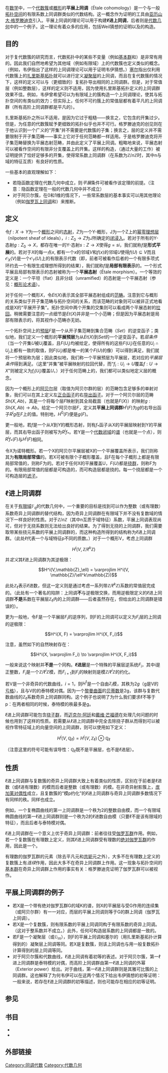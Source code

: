 在[[数学|数学]]中，一个[[代数簇|代数簇]]或[[概形|概形]]的'''平展上同调'''（Étale cohomology）是一个与一般[[拓扑空间|拓扑空间]]的有限系数上同调群类似的代数结构。这一概念作为证明{{link-en|韦伊猜想|Weil conjectures}}的工具由[[亚历山大·格罗滕迪克|亚历山大·格罗滕迪克]]引入。平展上同调的理论可以用于构建'''ℓ进上同调'''，后者则是[[代数几何|代数几何]]中{{link-en|韦伊上同调理论|Weil cohomology theory}}的一个例子。这一理论有着众多的应用，包括Weil猜想的证明以及{{link-en|德利涅-路兹庭理论|Deligne–Lusztig theory|李型有限单群的表示}}的构造。

==目的==

对于复代数簇的研究而言，代数拓扑中的某些不变量（例如[[基本群|基本群]]和{{link-en|上同調|Cohomology}}）是非常有用的。因此我们自然地希望为其他域（例如有限域）上的代数簇也定义类似的概念。（例如，韦伊指出了这样的上同调理论可以用于证明韦伊猜想。）[[塞尔|塞尔]]指出仅利用代数簇上的[[扎里斯基拓扑|扎里斯基拓扑]]就可以进行定义[[凝聚层|凝聚层]]的上同调，而且在复代数簇的情况下，这样的定义可以与（更细致的）复拓扑导出相同的上同调群。但是，对于常值层（例如整数层），这样的定义则不适用，因为使用扎里斯基拓扑定义的上同调群效果不佳。例如，韦伊曾希望可以为有限域上的簇构造一个上同调理论，使其与拓扑空间的{{link-en|奇异上同调|Singular Cohomology}}有类似的效力；但实际上，任何不可约簇上的常值层都有着平凡的上同调群（所有高阶上同调群都是平凡的）。

扎里斯基拓扑之所以不适用，是因为它过于粗糙——换言之，它包含的开集过少。但是，为任意的代数簇赋予更细致的拓扑似乎也并不可行。格罗滕迪克的创见则在于他认识到一个广义的“开集”并不需要是代数簇的子集；换言之，层的定义并不需要限制于开子集范畴——事实上它对于任何范畴都一样适用。于是格罗滕迪克将开子集范畴替换为平展态射范畴，并由此定义了平展上同调。粗略地来说，平展态射可以被看作空间的有限非分支覆盖上的开集。这样的构造，（通过大量的工作）被证明提供了恰好足够多的开集，使得常系数上同调群（在系数为<math>\mathbb{Z}/n\mathbb{Z}</math>时，其中n与域的特征互质）有良好的性质。

一些基本的直观理解如下：
* 若隐函数定理在代数几何中成立，则''平展''条件可被看作该定理的前提。（注意：隐函数定理在一般的代数几何中并不成立）
* 对于阿贝尔簇，在0和1维的情况下，一些常系数层的基本事实可以用其他理论（例如[[伽罗瓦上同调|伽罗瓦上同调]]和{{link-en|泰特模|Tate module}}）来推断。

==定义==

令<math>f: X \to Y</math>为一个[[概形|概形]]之间的[[态射|态射]]，<math>Z</math>为一个Y-概形，J为一个Z上的[[幂零|幂零]][[理想|理想]][[层|层]]（nilpotent sheaf of ideals），<math>i: Z_0 \to Z</math>为<math>J</math>所确定的[[概形论术语|闭浸入]]。若对于所有的Y-态射<math>g: Z_0 \to X</math>，都存在唯一的Y-态射<math>s: Z \to X</math>使得<math>g = si</math>，我们就称<math>f</math>是'''形式平展'''的。{{sfn|Grothendieck|Dieudonné|1964|loc=Définition 17.1.1}}若对于<math>X</math>的每一点<math>x</math>, 都有一个<math>x</math>的邻域<math>V</math>和<math>f(x)</math>的邻域<math>U</math>使得<math>f(U) \subseteq V</math>而且<math>\mathcal{O}_X(V)</math>是一个<math>\mathcal{O}_Y(U)</math>上的有限表示代数（即，前者可被看作后者的一个有限多项式环约去一个有限生成理想所得到的结果），我们就称<math>f</math>是'''局部有限表示'''的。{{sfn|Grothendieck|Dieudonné|1964|loc=§1.4}}一个形式平展且局部有限表示的态射被称为一个'''平展态射'''（Étale morphism）。一个等效的定义是：一个平坦（flat）且非分歧（unramified）的态射是一个平展态射（参见：[[概形论术语|概形论术语]]）。

对于任何一个概形<math>X</math>，令<math>Et(X)</math>表示其全部平展态射组成的[[范畴|范畴]]。注意到它与概形的关系类似于开子集范畴与拓扑空间的关系，而该范畴的对象则可以被非正式地看成是X的“平展开子集”。拓扑空间中两个开集的交集则可以看成两个平展态射的[[拉回|拉回]]。稍微需要注意的一点细节是<math>Et(X)</math>并非是一个小范畴；但是因为平展态射是局部有限表示的，将其视作小范畴亦无妨。

一个拓扑空间上的[[预层|预层]]<math>F</math>是一个从开子集范畴到集合范畴（<math>Set</math>）的逆变函子；类似地，我们定义一个概形的'''平展预层'''为从<math>Et(X)</math>到<math>Set</math>的一个逆变函子。若''层条件''（当一个开集<math>U</math>被<math>U_i</math>覆盖，且<math>F(U_i)</math>均被给定，使得所有的这些<math>F(U_i)</math>在任意的<math>U_i \cap U_j</math>上都有一致的取值，则<math>F(U_i)</math>都是唯一的某个<math>F(U)</math>的像）可以得到满足，我们就将一个预层称为层；因此类似地，我们称一个平展预层为平展层，若对应的''平展层条件''得到满足。（这里“并集”被平展映射的拉回代替，而“<math>f_i: U_i \to U</math>覆盖<math>f: U \to X</math>”则被定义为<math>f_i(U_i)</math>覆盖<math>U</math>。）对于任何范畴上的{{link-en|格罗滕迪克拓扑|Grothendieck Topology}}，我们都可以类似地定义层的概念。

因为一个概形上的[[阿贝尔群|阿贝尔]]层（取值为阿贝尔群的层）的范畴包含足够多的单射对象，我们可以在其上定义左[[正合函子|正合函子]]的右[[导出函子|导出函子]]。对于一个阿贝尔层的范畴<math>Sh(X, Ab)</math>，其{{link-en|全局截面函子|Global section function}}是一个将每个层<math>F</math>映射到其全局截面（也就是<math>F(X)</math>）的映射<math>g: Sh(X, Ab) \to Ab</math>。给定一个阿贝尔层<math>F</math>，定义其'''平展上同调群'''<math>H^i(F)</math>为<math>g</math>的右导出函子<math>R^i g</math>在<math>F</math>上的值。特别地，<math>H^0(F)</math>便是<math>g(F)</math>。

更一般地，若<math>f</math>是一个从<math>X</math>到<math>Y</math>的概形态射，则有<math>f_*</math>函子从X的平展层映射到Y的平展层，而其右导出函子则被写为<math>R^i f_*</math>。若Y是一个[[代数闭域|代数闭域]]的[[环的谱|谱]]（也就是一个点），则<math>R^i f_*(F)</math>与<math>H^i(F)</math>相同。

令X为诺特概形。若一个X的阿贝尔平展层被X的一个平展覆盖所表示，我们则称其为'''有限局部常值'''的。若X可被有限个子概形覆盖，且F在每个子概形上都是有限局部常值的，则称F为{{link-en|可构造层|Constructible sheaf|可构造}}的。若对于任何X的平展覆盖U，<math>F(U)</math>都是[[挠群|挠群]]，则称F为{{link-en|挠层|Torsion sheaf|挠}}的。有限局部常值的层都是可构造的，而可构造层都是挠的。每一个挠层都是一个可构造层的[[滤子化范畴|滤子]]{{link-en|归纳极限|Direct limit}}。

==ℓ进上同调群==

在关于[[有限域|有限域]]<math>\mathbb{F}_q</math>的代数几何中，一个重要的目标是找到可以作为整数（或有理数）系数奇异上同调群的替代结构，因为奇异上同调群在有限域下并不没有复数域的情况下一样良好的性质。对于<math>\mathbb{Z}/n \mathbb{Z}</math>（其中n互质于域特征）系数，平展上同调表现尚可，但对于无挠系数则无法给出良好的结果。为了得到无挠的上同调群，我们需要取带某些挠元系数的平展上同调群的{{link-en|逆极限|Inverse limit}}，而这种构造所得到的结构称为ℓ进上同调群。（此处ℓ代表一个与域特征p不同的质数。）对于一个概形V，考虑上同调群

:<math>H^i(V, \mathbb{Z}/\ell^k\mathbb{Z})</math>

并''定义''其ℓ进上同调群为其逆极限：

:<math>H^i(V,\mathbb{Z}_\ell) = \varprojlim H^i(V, \mathbb{Z}/\ell^k\mathbb{Z})</math>

此处<math>\mathbb{Z}_\ell</math>表示ℓ进数，但这一定义则是通过考虑一系列带<math>\mathbb{Z}/\ell^k\mathbb{Z})</math>系数的常值层完成的。（此处有一个著名的陷阱：上同调'''不'''与逆极限交换，而用逆极限定义的ℓ进上同调群'''不是'''系数在平展层<math>\mathbb{Z}_\ell</math>内的上同调群——后者虽然存在，但给出的上同调群是错误的）。

更为一般地，令F是一个平展层<math>F_i</math>的逆序列，则F的上同调可以定义为<math>F_i</math>层的上同调的逆极限：

:<math>H^i(X, F) = \varprojlim H^i(X, F_i)</math>

注意，虽然如下的自然映射存在：

:<math>H^i(X, \varprojlim F_i) \to \varprojlim H^i(X, F_i)</math>

一般来说这个映射并'''不是'''一个同构。'''ℓ进层'''是一个特殊的平展层逆系统<math>F_i</math>，其中i是正整数，<math>F_i</math>是一个<math>\mathbb{Z}/\ell^i \mathbb{Z}</math>模，而<math>F_{i+1}</math>到<math>F_i</math>的映射则是模<math>\mathbb{Z}/\ell^i \mathbb{Z}</math>的约化。

若V是一个非奇异的代数曲线，<math>i=1</math>，则<math>H^1</math>是一个自由<math>\mathbb{Z}_i</math>模，其秩为<math>2g</math>（g是V的[[亏格|亏格]]），且与V的{{link-en|雅可比簇|Jacobian variety}}的泰特模对偶。因为一个[[黎曼曲面|黎曼曲面]]的[[贝蒂数|贝蒂数]]是2g，该群与复数代数曲线的<math>\mathbb{Z}_\ell</math>系数奇异上同调群同构。这个例子也说明了为什么我们要求ℓ不等于p：在两者相同的时候，泰特模的秩最多是g。

ℓ进上同调群可能包含[[挠子群|挠子群]]，而[[迈克尔·阿廷|迈克尔·阿廷]]和[[戴维·芒福德|戴维·芒福德]]在处理几何问题的时候也用到了这样的性质。若需要从ℓ进上同调群中完全去除挠子群从而得到可以被视作零特征域上的向量空间的上同调群，则可以使用如下定义：

:<math>H^i(V, \mathbb{Q}_\ell) = H^i(V, \mathbb{Z}_\ell) \otimes \mathbb{Q}_\ell</math>

（注意这里的符号可能有误导性：<math>\mathbb{Q}_\ell</math>既不是平展层，也不是ℓ进层）。

==性质==
ℓ进上同调群与复数簇的奇异上同调群大致上有着类似的性质，区别在于前者是ℓ进数（或ℓ进有理数）的模而后者是整数（或有理数）的模。在非奇异射影簇上，[[庞加莱对偶性|庞加莱对偶性]]成立，且复数簇的“模p约化”的ℓ进上同调群与奇异上同调群多数情况下有同样的秩。{{link-en|Künneth公式|Künneth formula}}同样也成立。

例如，一个复椭圆曲线的第一上同调群是一个秩为2的整数自由模，而一个有限域椭圆曲线的第一ℓ进上同调群则是一个秩为2的ℓ进数自由模（只要ℓ不是该有限域的特征），而且后者与泰特模对偶。

ℓ进上同调群在一个意义上优于奇异上同调群：前者往往受[[伽罗瓦群|伽罗瓦群]]作用。例如，若一个复数簇在有理数上定义，则其ℓ进上同调群受有理数的[[绝对伽罗瓦群|绝对伽罗瓦群]]的作用，因此是一个{{link-en|伽罗瓦表示|Galois representations}}。

有理数的伽罗瓦群的元素（除去平凡元和[[共轭|共轭]]元之外），大多不在有理数上定义的复数簇上有''连续''作用，因此大多不在奇异上同调群上作用。这一现象与拓扑空间的[[基本群|基本群]]在奇异上同调群上作用的事实有关：格罗滕迪克证明了伽罗瓦群可以被视作{{link-en|伽罗瓦范畴|Grothendieck's Galois Theory|某种形式的基本群}}。

==平展上同调群的例子==

* 若X是一个带有绝对伽罗瓦群G的域K的谱，则X的平展层与受G作用的连续集（或阿贝尔群）有一一对应，而层的平展上同调则等于G的群上同调（伽罗瓦上同调）。
* 若X是一个复数簇，则有限系数的平展上同调同构于有限系数的奇异上同调。（这对于整系数并不成立。）此外，任何可构造层系数的上同调都是一致的。
* 若F是一个凝聚层（或<math>\mathbb{G}_m</math>），则F的平展上同调和塞尔的（用扎里斯基拓扑计算得到的）凝聚层上同调等同。若X是复数簇，则该上同调也与用一般复数拓扑计算得到的层上同调等同。
* 对于阿贝尔簇和代数曲线，ℓ进上同调有着初等的表述。对于阿贝尔簇，第一ℓ进上同调群是泰特模的对偶，而高阶上同调群由第一ℓ进上同调的外幂（Exterior power）给出。对于曲线，第一ℓ进上同调群则是其雅可比簇的上同调群。这也解释了为何韦伊可以在这两个情况下给出韦伊猜想的初等证明：一般来说，若存在ℓ进上同调群的初等描述，则也可能存在相应的初等证明。

==参见==
{{reflist}}

==书目==
* {{cite journal
       | last = Grothendieck
       | first = Alexandre
       | authorlink = Alexander Grothendieck
       | last2 = Dieudonné
       | first2 = Jean
       | author2-link = Jean Dieudonné
       | year = 1964
       | title = Éléments de géométrie algébrique: IV. Étude locale des schémas et des morphismes de schémas, Première partie
       | journal = [[Publications_Mathématiques_de_l'IHÉS|Publications Mathématiques de l'IHÉS]]
       | volume = 20
       | chapter={{{chapter|}}}
       | pages={{{pages|}}}
       | page={{{page|}}}
       | mr = 0173675
       | url = http://www.numdam.org:80/numdam-bin/feuilleter?id=PMIHES_1964__20_
      }}
* {{cite journal
       | last = Grothendieck
       | first = Alexandre
       | authorlink = Alexander Grothendieck
       | last2 = Dieudonné
       | first2 = Jean
       | author2-link = Jean Dieudonné
       | year = 1967
       | title = Éléments de géométrie algébrique: IV. Étude locale des schémas et des morphismes de schémas, Quatrième partie
       | journal = [[Publications_Mathématiques_de_l'IHÉS|Publications Mathématiques de l'IHÉS]]
       | volume = 32
       | chapter={{{chapter|}}}
       | pages={{{pages|}}}
       | page={{{page|}}}
       | mr = 0238860
       | url = http://www.numdam.org:80/numdam-bin/feuilleter?id=PMIHES_1967__32_
      }}

==外部链接==

[[Category:同调代数|Category:同调代数]]
[[Category:代数几何|Category:代数几何]]